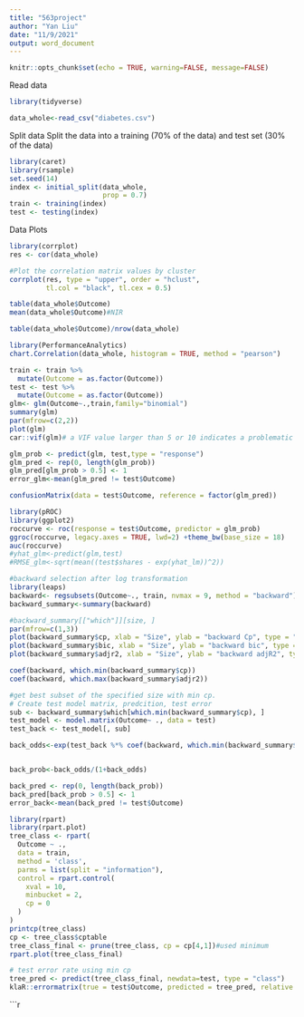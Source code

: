 ```yaml
---
title: "563project"
author: "Yan Liu"
date: "11/9/2021"
output: word_document
---
```


```r
knitr::opts_chunk$set(echo = TRUE, warning=FALSE, message=FALSE)
```

Read data
```r
library(tidyverse)

data_whole<-read_csv("diabetes.csv")

```

Split data
Split the data into a training (70% of the data) and test set (30% of the data)
```r
library(caret)
library(rsample)
set.seed(14)
index <- initial_split(data_whole,
                       prop = 0.7)
train <- training(index)
test <- testing(index)
```

Data Plots

```r
library(corrplot)
res <- cor(data_whole)

#Plot the correlation matrix values by cluster
corrplot(res, type = "upper", order = "hclust",
         tl.col = "black", tl.cex = 0.5)

table(data_whole$Outcome)
mean(data_whole$Outcome)#NIR

table(data_whole$Outcome)/nrow(data_whole)
```


```r
library(PerformanceAnalytics)
chart.Correlation(data_whole, histogram = TRUE, method = "pearson")
```

```r
train <- train %>% 
  mutate(Outcome = as.factor(Outcome))
test <- test %>% 
  mutate(Outcome = as.factor(Outcome))
glm<- glm(Outcome~.,train,family="binomial")
summary(glm)
par(mfrow=c(2,2))
plot(glm)
car::vif(glm)# a VIF value larger than 5 or 10 indicates a problematic amount of multicollinearity, No multicollinearity

glm_prob <- predict(glm, test,type = "response")
glm_pred <- rep(0, length(glm_prob))
glm_pred[glm_prob > 0.5] <- 1
error_glm<-mean(glm_pred != test$Outcome)

confusionMatrix(data = test$Outcome, reference = factor(glm_pred))

library(pROC)
library(ggplot2)
roccurve <- roc(response = test$Outcome, predictor = glm_prob)
ggroc(roccurve, legacy.axes = TRUE, lwd=2) +theme_bw(base_size = 18)
auc(roccurve)
#yhat_glm<-predict(glm,test)
#RMSE_glm<-sqrt(mean((test$shares - exp(yhat_lm))^2))
```

```r
#backward selection after log transformation
library(leaps)
backward<- regsubsets(Outcome~., train, nvmax = 9, method = "backward")
backward_summary<-summary(backward)

#backward_summary[["which"]][size, ]
par(mfrow=c(1,3))
plot(backward_summary$cp, xlab = "Size", ylab = "backward Cp", type = "l")
plot(backward_summary$bic, xlab = "Size", ylab = "backward bic", type = "l")
plot(backward_summary$adjr2, xlab = "Size", ylab = "backward adjR2", type = "l")

coef(backward, which.min(backward_summary$cp))
coef(backward, which.max(backward_summary$adjr2))

#get best subset of the specified size with min cp.
# Create test model matrix, predcition, test error
sub <- backward_summary$which[which.min(backward_summary$cp), ]
test_model <- model.matrix(Outcome~ ., data = test)
test_back <- test_model[, sub]

back_odds<-exp(test_back %*% coef(backward, which.min(backward_summary$cp)))


back_prob<-back_odds/(1+back_odds)

back_pred <- rep(0, length(back_prob))
back_pred[back_prob > 0.5] <- 1
error_back<-mean(back_pred != test$Outcome)


```

```r
library(rpart)
library(rpart.plot)
tree_class <- rpart(
  Outcome ~ .,
  data = train,
  method = 'class',
  parms = list(split = "information"),
  control = rpart.control(
    xval = 10,
    minbucket = 2,
    cp = 0
  )
)
printcp(tree_class)
cp <- tree_class$cptable
tree_class_final <- prune(tree_class, cp = cp[4,1])#used minimum
rpart.plot(tree_class_final)

# test error rate using min cp
tree_pred <- predict(tree_class_final, newdata=test, type = "class")
klaR::errormatrix(true = test$Outcome, predicted = tree_pred, relative = TRUE)
```

```r

